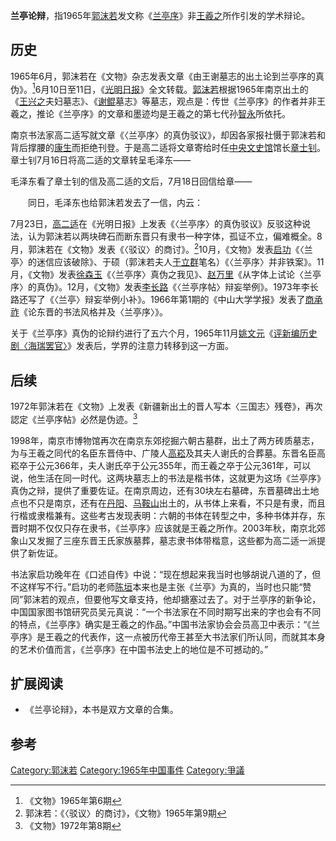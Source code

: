 '''兰亭论辩'''，指1965年[[郭沫若|郭沫若]]发文称《[[兰亭序|兰亭序]]》非[[王羲之|王羲之]]所作引发的学术辩论。

==历史==
1965年6月，郭沫若在《文物》杂志发表文章《由王谢墓志的出土论到兰亭序的真伪》。<ref>《文物》1965年第6期</ref>6月10日至11日，《[[光明日报|光明日报]]》全文转载。[[郭沫若|郭沫若]]根据1965年南京出土的《[[王兴之|王兴之]]夫妇墓志》、《[[谢鲲|谢鲲]]墓志》等墓志，观点是：传世《兰亭序》的作者并非王羲之，推论《兰亭序》的文章和墨迹均是王羲之的第七代孙[[智永|智永]]所依托。

南京书法家高二适写就文章《〈兰亭序〉的真伪驳议》，却因各家报社慑于郭沫若和背后撑腰的[[康生|康生]]而拒绝刊登。于是高二适将文章寄给时任[[中央文史馆|中央文史馆]]馆长[[章士钊|章士钊]]。章士钊7月16日将高二适的文章转呈毛泽东——

{{quote|
　　润公主席座右。兹有读者江南高生二适，巍然一硕书也(按硕书字出《柳集》)。专攻章草，颇有发明，自作草也见功力。兴酣时并窥得我公笔意，想公将自浏览而喜。此钊三十前论文小友，入此岁来已白发盈颠，年逾甲子矣。然犹笃志不渝，可望大就。乃者郭沫若同志主帖学革命，该生翼翼著文驳之。钊两度细核，觉论据都有来历、非同随言涂抹。郭公扛此大旗，想乐得天下劲敌而周旋之。(此论学也，百花齐放，知者皆应有言，郭公雅怀，定会体会国家政策。)文中涉及康生同志，惺惺相惜，此于章草内为同道。该生来书，欲得我公评鉴，得以公表，自承报国之具在此，其望虽奢，求却非妄。鄙意此人民政权下文治昌明之效，钊乃敢冒严威，遽行推荐。我公弘奖为怀，惟望酌量赐予处理，感逾身受。端此藉叩

　　政绥

　　章士钊

　　谨状

　　七月十六日

　　该生致钊书附呈，不须赐还。<ref>{{Cite web |url=https://news.artron.net/20140804/n637794.html |title=郭沫若、高二适关于《兰亭序》真伪之争 }}</ref>}}


毛泽东看了章士钊的信及高二适的文后，7月18日回信给章——

{{quote|
……又高先生评郭文已读过，他的论点是地下不可能发掘出真、行、草墓石。草书不会书碑，可以断言。至于真、行是否曾经书碑，尚待地下发掘。但争论是应该有的。我当劝说郭老、康生、伯达诸同志赞成高二适一文公诸于世。《柳文》上部，盼望寄来。”}}

　　同日，毛泽东也给郭沫若发去了一信，内云：

{{quote|
郭老：

章行严先生一信，高二适先生一文均寄上，请研究酌处。我复章行严先生信亦先寄你一阅。笔墨官司，有比无好，未知尊意若何?

　　敬颂安吉！并问立群同志好。

　　毛泽东
    
    1965年7月18日

　　章信、高文留你处。我复章信，请阅后退回。}}


7月23日，[[高二适|高二适]]在《光明日报》上发表《〈兰亭序〉的真伪驳议》反驳这种说法，认为郭沫若以两块碑石而断东晋只有隶书一种字体，孤证不立，偏难概全。8月，郭沫若在《文物》发表《〈驳议〉的商讨》。<ref>郭沫若：《〈驳议〉的商讨》，《文物》1965年第9期</ref>10月，《文物》发表[[启功|启功]]《〈兰亭〉的迷信应该破除》、于硕（郭沫若夫人[[于立群|于立群]]笔名）《〈兰亭序〉并非铁案》。11月，《文物》发表[[徐森玉|徐森玉]]《〈兰亭序〉真伪之我见》、[[赵万里|赵万里]]《从字体上试论〈兰亭序〉的真伪》。12月，《文物》发表[[李长路|李长路]]《〈兰亭序帖〉辩妄举例》。1973年李长路还写了《〈兰亭〉辩妄举例小补》。1966年第1期的《中山大学学报》发表了[[商承祚|商承祚]]《论东晋的书法风格并及〈兰亭序〉》。

关于《兰亭序》真伪的论辩约进行了五六个月，1965年11月[[姚文元|姚文元]]《[[评新编历史剧〈海瑞罢官〉|评新编历史剧〈海瑞罢官〉]]》发表后，学界的注意力转移到这一方面。

==后续==
1972年郭沫若在《文物》上发表《新疆新出土的晋人写本〈三国志〉残卷》，再次認定《兰亭序帖》必然是伪迹。<ref>《文物》1972年第8期</ref>

1998年，南京市博物馆再次在南京东郊挖掘六朝古墓群，出土了两方砖质墓志，为与王羲之同代的名臣东晋侍中、广陵人[[高崧_(东晋)|高崧]]及其夫人谢氏的合葬墓。东晋名臣高崧卒于公元366年，夫人谢氏卒于公元355年，而王羲之卒于公元361年，可以说，他生活在同一时代。这两块墓志上的书法是楷书体，这就更为这场《兰亭序》真伪之辩，提供了重要佐证。在南京周边，还有30块左右墓碑，东晋墓碑出土地点也不只是南京，还有在[[丹阳|丹阳]]、[[马鞍山|马鞍山]]出土的，从书体上来看，不只是有隶，而且行楷或隶楷兼有。这些考古发现表明：六朝的书体在转型之中，多种书体并存，东晋时期不仅仅只存在隶书，《兰亭序》应该就是王羲之所作。2003年秋，南京北郊象山又发掘了三座东晋王氏家族墓葬，墓志隶书体带楷意，这些都为高二适一派提供了新佐证。

书法家启功晚年在《口述自传》中说：“现在想起来我当时也够胡说八道的了，但不这样写不行。”启功的老师[[陈垣|陈垣]]本来也是主张《兰亭》为真的，当时也只能“赞同”郭沫若的观点，但要他写文章支持，他却搪塞过去了。对于兰亭序的新争论，中国国家图书馆研究员吴元真说：“一个书法家在不同时期写出来的字也会有不同的特点，《兰亭序》确实是王羲之的作品。”中国书法家协会会员高卫中表示：“《兰亭序》是王羲之的代表作，这一点被历代帝王甚至大书法家们所认同，而就其本身的艺术价值而言，《兰亭序》在中国书法史上的地位是不可撼动的。”

==扩展阅读==
* 《兰亭论辩》，本书是双方文章的合集。

==参考==
{{reflist}}

[[Category:郭沫若|Category:郭沫若]]
[[Category:1965年中国事件|Category:1965年中国事件]]
[[Category:爭議|Category:爭議]]